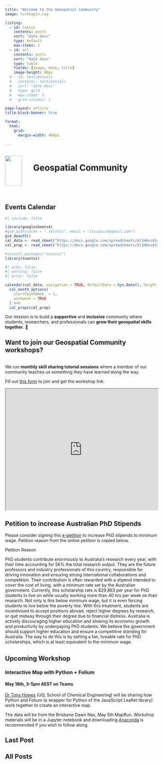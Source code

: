 ```yaml
---
title: "Welcome to the Geospatial Community"
image: turkeypin.svg

listing:
  - id: latest
    contents: posts
    sort: "date desc"
    type: default
    max-items: 1
  - id: all
    contents: posts
    sort: "date desc"
    type: table 
    fields: [image, date, title]
    image-height: 60px
  # - id: testimonials
  #   contents: testimonials
  #   sort: "date desc"
  #   type: grid
  #   max-items: 3
  #   grid-columns: 1

page-layout: article
title-block-banner: true

format:
  html:
    grid: 
      margin-width: 400px

---
```


```{=html}
<style>
#title-block-header{
  display: none;
}
#all-posts h2 {
  margin-top: 0px;
}
div.quarto-post {
  margin-bottom: 0px;
}
.tui-view-7 {
height: 100% !important;
}
.tui-full-calendar-month {
    height: 75%;
    min-height: 500px;
}
.tui-full-calendar-popup-detail .tui-full-calendar-popup-container {
    width: 330px;
}
.card-img{
  width: 100px;
}
img {
    width: 100px;
    height: 100% !important;
    max-height: 100px !important;
}

.column-margin.column-container>*:not(.collapse) {
    padding-top: 14em;
}

@media (max-width: 767.98px){
  #events-calendar{
    display: none;
  }
}
</style>

<!-- html code containing the turkey pin and page title -->

<div style="padding-bottom: 2em;">
  <div style="display: inline-block;width: 89px;">
    <img src="turkeypin.svg" style="width: 4em; vertical-align: -50px;" class="GeoCommunity Turkey Pin Logo">
  </div>

  <div style="display: inline-block;width: 70%;">
    <h1 class="title">Geospatial Community</h1>
  </div>
</div>
```

::: column-margin
## Events Calendar
```r
#| include: false

library(googlesheets4)
#gs4_auth(cache = ".secrets", email = "itsuqnick@gmail.com")
gs4_deauth()
cal_data <- read_sheet("https://docs.google.com/spreadsheets/d/1HHxs4SsFO1ImH5XbMgTwK2QrheN8d8N3_9P5L0QiPUg/edit#gid=308321545", sheet = "confirmed")
cal_prop <- read_sheet("https://docs.google.com/spreadsheets/d/1HHxs4SsFO1ImH5XbMgTwK2QrheN8d8N3_9P5L0QiPUg/edit#gid=308321545", sheet = "cal_properties")

#install.packages("toastui")
library(toastui)
```

```r
#| echo: false
#| warning: false
#| error: false

calendar(cal_data, navigation = TRUE, defaultDate = Sys.Date(), height = "600") %>% 
  cal_month_options(
    startDayOfWeek  = 1, 
    workweek = TRUE
  ) %>% 
  cal_props(cal_prop)
```
:::

Our mission is to build a **supportive** and **inclusive** community where students, researchers, and professionals can **grow their geospatial skills together**. 🌱


::: {.callout-note icon="false" collapse="true"}
# Want to **join** our Geospatial Community workshops?

<br> We run **monthly skill sharing tutorial sessions** where a member of our community teaches us something they have learned along the way.

Fill out [this form](https://docs.google.com/forms/d/e/1FAIpQLSeXfv6EPzm6ur5e9IrDPK07e5N1y2xxYNQlBe_xutTDu-ajBw/viewform) to join and get the workshop link:

```{=html}
<iframe width="100%" height="400px" src="https://docs.google.com/forms/d/e/1FAIpQLSeXfv6EPzm6ur5e9IrDPK07e5N1y2xxYNQlBe_xutTDu-ajBw/viewform" title="R for mapping and more"></iframe>
```
:::

:::{.callout-important collapse="true"}
## **Petition** to increase Australian PhD Stipends

Please consider signing this [e-petition](https://www.aph.gov.au/e-petitions/petition/EN5085) to increase PhD stipends to minimum wage. Petition reason from the online petition is copied below.

Petition Reason

PhD students contribute enormously to Australia’s research every year, with their time accounting for 56% the total research output. They are the future professors and industry professionals of this country, responsible for driving innovation and ensuring strong international collaborations and competition. Their contribution is often rewarded with a stipend intended to cover the cost of living, with a minimum rate set by the Australian government. Currently, this scholarship rate is $29,863 per year for PhD students to live on while usually working more than 40 hrs per week on their research. Not only is this below minimum wage, but it is even forcing students to live below the poverty line. With this treatment, students are incentivised to accept positions abroad, reject higher degrees by research, or quit midway through their degree due to financial distress. Australia is actively discouraging higher education and slowing its economic growth and productivity by underpaying PhD students. We believe the government should support higher education and ensure a competitive standing for Australia. The way to do this is by setting a fair, liveable rate for PhD scholarships, which is at least equivalent to the minimum wage.
:::

## Upcoming Workshop {style="padding-top: 5px;"}

### Interactive Map with Python + Folium

#### May 18th, 3-5pm AEST on Teams

[Dr Tony Howes](https://chemeng.uq.edu.au/profile/2223/tony-howes) (UQ, School of Chemical Engineering) will be sharing how Python and Folium (a wrapper for Python of the JavaScript Leaflet library) work together to create an interactive map.

The  data will be from the Brisbane Dawn Nav, May 5th MapRun. Workshop materials will be in a Jupyter notebook and downloading [Anaconda](https://www.anaconda.com/) is recommended if you wish to follow along.


## Last Post

::: {#latest}

:::

## All Posts

::: {#all}
:::
